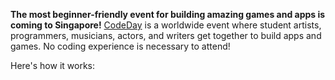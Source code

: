 **The most beginner-friendly event for building amazing games and apps is
coming to Singapore!** [CodeDay](https://www.codeday.org) is a worldwide event where student artists,
programmers, musicians, actors, and writers get together to build apps
and games. No coding experience is necessary to attend!

Here's how it works: